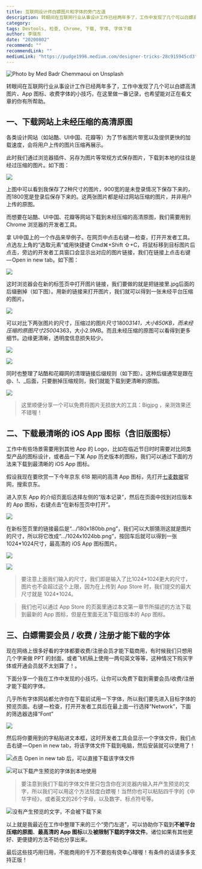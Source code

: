 ```yaml
---
title: 互联网设计师白嫖图片和字体的旁门左道
description: 转眼间在互联网行业从事设计工作已经两年多了，工作中发现了几个可以白嫖高清图片、App 图标、收费字体的小技巧，在这里做一番记录，也希望能对正在看文章的你有所帮助。
category: 
tags: Devtools, 检查, Chrome, 下载, 字体, 字体下载
author: 李瑞东
date: "20200802"
recommend: ""
recommendLink: ""
mediumLink: "https://pudge1996.medium.com/designer-tricks-28c915945cd3"
---
```


![](https://lrdim.oss-cn-shenzhen.aliyuncs.com/blogimg/2020-08-02-28c915945cd3/01.png "Photo by Med Badr Chemmaoui on Unsplash")

转眼间在互联网行业从事设计工作已经两年多了，工作中发现了几个可以白嫖高清图片、App 图标、收费字体的小技巧，在这里做一番记录，也希望能对正在看文章的你有所帮助。

## 一、下载网站上未经压缩的高清原图

各类设计网站（如站酷、UI中国、花瓣等）为了节省图片带宽以及提供更快的加载速度，会将用户上传的图片压缩再展示。

此时我们通过浏览器插件、另存为图片等常规方式保存图片，下载到本地的往往是经过压缩的图片。如下图：

![](https://lrdim.oss-cn-shenzhen.aliyuncs.com/blogimg/2020-08-02-28c915945cd3/02.png)

上图中可以看到我保存了2种尺寸的图片，900宽的是未登录情况下保存下来的，而1800宽是登录后保存下来的。这两张图片都是经过网站压缩的图片，并非用户上传的原图。

而想要在站酷、UI中国、花瓣等网站下载到未经压缩的高清原图，我们需要用到 Chrome 浏览器的开发者工具。

拿 UI中国上的一个作品来举例子。在网页中点击右键 — 检查，打开开发者工具。点选左上角的“选取元素”或用快捷键 Cmd⌘+Shift ⇧+C，将鼠标移到目标图片后点击，旁边的开发者工具窗口会显示出对应的图片链接，我们在链接上点击右键 — Open in new tab。如下图：

![](https://lrdim.oss-cn-shenzhen.aliyuncs.com/blogimg/2020-08-02-28c915945cd3/03.png)

这时浏览器会在新的标签页中打开图片链接，我们要做的就是把链接里.jpg后面的后缀删掉（如下图）。用新的链接来打开图片，我们就可以得到一张未经平台压缩的图片。

![](https://lrdim.oss-cn-shenzhen.aliyuncs.com/blogimg/2020-08-02-28c915945cd3/04.png)

可以对比下两张图片的尺寸，压缩过的图片尺寸1800*3141，大小850KB，而未经压缩的原图尺寸2500*4363，大小2.9MB。而且未经压缩的原图可以看得到更多细节。边缘更清晰，透明度信息损失较少。

![](https://lrdim.oss-cn-shenzhen.aliyuncs.com/blogimg/2020-08-02-28c915945cd3/05.png)

![](https://lrdim.oss-cn-shenzhen.aliyuncs.com/blogimg/2020-08-02-28c915945cd3/06.png)

同时也整理了站酷和花瓣网的清理链接后缀规则（如下图）。这种后缀通常是跟在@、!、_后面，只要删掉压缩规则，我们就能下载到更清晰的原图。

![](https://lrdim.oss-cn-shenzhen.aliyuncs.com/blogimg/2020-08-02-28c915945cd3/07.png)

> 这里顺便分享一个可以免费将图片无损放大的工具：Bigjpg ，亲测效果还不错喔！

## 二、下载最清晰的 iOS App 图标（含旧版图标）

工作中有些场景需要用到其他 App 的 Logo，比如在临近节日时时需要对比同类型产品的图标设计，或者品一下某 App 历史版本的图标，我们可以通过下面的方法来下载到最清晰的 iOS App 图标。

假设我现在要欣赏一下今年京东 618 期间的高清 App 图标，先打开[七麦数据](https://www.qimai.cn/)官网，搜索京东。

进入京东 App 的介绍页面后选择左侧的“版本记录”，然后在页面中找到对应版本的 App 图标，右键点击“在新标签页中打开”。

![](https://lrdim.oss-cn-shenzhen.aliyuncs.com/blogimg/2020-08-02-28c915945cd3/08.png)

在新标签页里的链接最后是“…/180x180bb.png”，我们可以大胆猜测这就是图片的尺寸，所以将它改成“…/1024x1024bb.png”，按回车后就可以得到一张1024*1024尺寸，最高清的 iOS App 图标图片。

![](https://lrdim.oss-cn-shenzhen.aliyuncs.com/blogimg/2020-08-02-28c915945cd3/09.png)

![](https://lrdim.oss-cn-shenzhen.aliyuncs.com/blogimg/2020-08-02-28c915945cd3/10.png)

> 要注意上面我们输入的尺寸，我们即是输入了比1024\*1024更大的尺寸，图片也不会超过这个上限，因为在上传到 App Store 时，我们提交的最大尺寸就是 1024*1024。

> 我们也可以通过 App Store 的页面里通过本文第一章节所描述的方法下载到最新的 App 图标，但是在里面无法下载旧版本的 App 图标。

## 三、白嫖需要会员 / 收费 / 注册才能下载的字体

现在网络上很多好看的字体都要收费/注册会员才能下载商用，有时候我们只想用几个字来做 PPT 的封面，或者飞机稿上使用一两句英文等等，这种情况下购买字体或开通会员就不太划算了！。

下面分享一个我在工作中发现的小技巧，让你可以免费下载到需要会员/收费/注册才能下载的字体。

几乎所有字体网站都允许你在下载前试用一下字体，所以我们要先进入目标字体的预览页面。右键 — 检查，打开开发者工具后在最上面一行选择“Network”，下面的筛选器选择“Font”

![](https://lrdim.oss-cn-shenzhen.aliyuncs.com/blogimg/2020-08-02-28c915945cd3/11.png)

然后将你要用到的字粘贴进文本框，这时开发者工具会显示一个字体文件，我们点击右键 — Open in new tab，将该字体文件下载到电脑，然后安装就可以使用了！

![](https://lrdim.oss-cn-shenzhen.aliyuncs.com/blogimg/2020-08-02-28c915945cd3/12.png "点击 Open in new tab 后，可以直接下载该字体文件")

![](https://lrdim.oss-cn-shenzhen.aliyuncs.com/blogimg/2020-08-02-28c915945cd3/13.png "可以下载产生预览的字体到本地使用")

> 要注意到我们下载的字体文件里只包含你在浏览器内输入并产生预览的文字，所以我们可以用这个方法轻度白嫖喔！当然你也可以粘贴四千字的《中华字经》，或者英文的26个字母，以及数字、标点符号等。

![](https://lrdim.oss-cn-shenzhen.aliyuncs.com/blogimg/2020-08-02-28c915945cd3/14.png "没有产生预览的文字，不会被下载下来")

以上就是我最近在工作中整理下来的三个“旁门左道”，可以协助你下载到**不被平台压缩的原图**、**最高清的 App 图标**以及**被限制下载的字体文件**。诸位如果有其他更好、更便捷的方法不妨也分享出来。

最后这些技巧用归用，不能商用的千万不要抱有侥幸心理喔！有条件的话请多多支持正版！